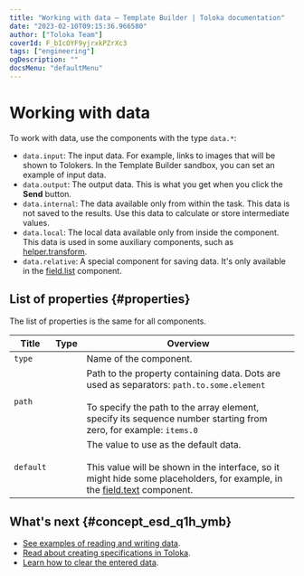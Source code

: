 ```yaml
---
title: "Working with data — Template Builder | Toloka documentation"
date: "2023-02-10T09:15:36.966580"
author: ["Toloka Team"]
coverId: F_bIcOYF9yjrxkPZrXc3
tags: ["engineering"]
ogDescription: ""
docsMenu: "defaultMenu"
---
```



# Working with data

To work with data, use the components with the type `data.*`:

- `data.input`: The input data. For example, links to images that will be shown to Tolokers. In the Template Builder sandbox, you can set an example of input data.
- `data.output`: The output data. This is what you get when you click the **Send** button.
- `data.internal`: The data available only from within the task. This data is not saved to the results. Use this data to calculate or store intermediate values.
- `data.local`: The local data available only from inside the component. This data is used in some auxiliary components, such as [helper.transform](/docs-new/template-builder/reference/helper.transform).
- `data.relative`: A special component for saving data. It's only available in the [field.list](/docs-new/template-builder/reference/field.list) component.

## List of properties {#properties}

The list of properties is the same for all components.

**Title**|**Type**|**Overview**
----- | ----- | -----
`type`|<WorkWithDataTable1/>|Name of the component.
`path`|<WorkWithDataTable2/>|Path to the property containing data. Dots are used as separators: `path.to.some.element`<br/><br/>To specify the path to the array element, specify its sequence number starting from zero, for example: `items.0`
`default`|<WorkWithDataTable3/>|The value to use as the default data.<br/><br/>This value will be shown in the interface, so it might hide some placeholders, for example, in the [field.text](/docs-new/template-builder/reference/field.text) component.

## What's next {#concept_esd_q1h_ymb}

- [See examples of reading and writing data](/docs-new/template-builder/operations/input-output-data).
- [Read about creating specifications in Toloka](/docs-new/template-builder/operations/create-specs).
- [Learn how to clear the entered data](/docs-new/template-builder/operations/clear-data).

<ContactSupport/>
